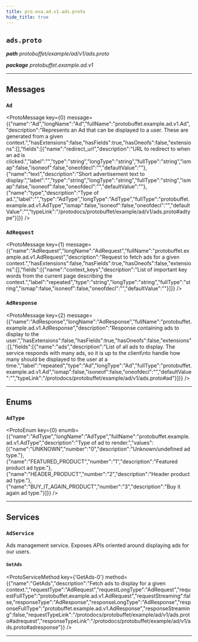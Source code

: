 ```yaml
---
title: pro.exa.ad.v1.ads.proto
hide_title: true
---
```



## `ads.proto`
_**path** protobuffet/example/ad/v1/ads.proto_

_**package** protobuffet.example.ad.v1_



---

## Messages


### `Ad`
<ProtoMessage key={0} message={{"name":"Ad","longName":"Ad","fullName":"protobuffet.example.ad.v1.Ad","description":"Represents an Ad that can be displayed to a user. These are generated from a given context.","hasExtensions":false,"hasFields":true,"hasOneofs":false,"extensions":[],"fields":[{"name":"redirect_url","description":"URL to redirect to when an ad is clicked.","label":"","type":"string","longType":"string","fullType":"string","ismap":false,"isoneof":false,"oneofdecl":"","defaultValue":""},{"name":"text","description":"Short advertisement text to display.","label":"","type":"string","longType":"string","fullType":"string","ismap":false,"isoneof":false,"oneofdecl":"","defaultValue":""},{"name":"type","description":"Type of ad.","label":"","type":"AdType","longType":"AdType","fullType":"protobuffet.example.ad.v1.AdType","ismap":false,"isoneof":false,"oneofdecl":"","defaultValue":"","typeLink":"/protodocs/protobuffet/example/ad/v1/ads.proto#adtype"}]}} />


### `AdRequest`
<ProtoMessage key={1} message={{"name":"AdRequest","longName":"AdRequest","fullName":"protobuffet.example.ad.v1.AdRequest","description":"Request to fetch ads for a given context.","hasExtensions":false,"hasFields":true,"hasOneofs":false,"extensions":[],"fields":[{"name":"context_keys","description":"List of important key words from the current page describing the context.","label":"repeated","type":"string","longType":"string","fullType":"string","ismap":false,"isoneof":false,"oneofdecl":"","defaultValue":""}]}} />


### `AdResponse`
<ProtoMessage key={2} message={{"name":"AdResponse","longName":"AdResponse","fullName":"protobuffet.example.ad.v1.AdResponse","description":"Response containing ads to display to the user.","hasExtensions":false,"hasFields":true,"hasOneofs":false,"extensions":[],"fields":[{"name":"ads","description":"List of all ads to display. The service responds with many ads, so it is up to the client\nto handle how many should be displayed to the user at a time.","label":"repeated","type":"Ad","longType":"Ad","fullType":"protobuffet.example.ad.v1.Ad","ismap":false,"isoneof":false,"oneofdecl":"","defaultValue":"","typeLink":"/protodocs/protobuffet/example/ad/v1/ads.proto#ad"}]}} />

---
## Enums


### `AdType`
<ProtoEnum key={0} enumb={{"name":"AdType","longName":"AdType","fullName":"protobuffet.example.ad.v1.AdType","description":"Type of ad to render.","values":[{"name":"UNKNOWN","number":"0","description":"Unknown/undefined ad type."},{"name":"FEATURED_PRODUCT","number":"1","description":"Featured product ad type."},{"name":"HEADER_PRODUCT","number":"2","description":"Header product ad type."},{"name":"BUY_IT_AGAIN_PRODUCT","number":"3","description":"Buy it again ad type."}]}} />

---
## Services


### `AdService`

Ads management service. Exposes APIs oriented around displaying ads for 
our users.


#### `GetAds`
<ProtoServiceMethod key={'GetAds-0'} method={{"name":"GetAds","description":"Fetch ads to display for a given context.","requestType":"AdRequest","requestLongType":"AdRequest","requestFullType":"protobuffet.example.ad.v1.AdRequest","requestStreaming":false,"responseType":"AdResponse","responseLongType":"AdResponse","responseFullType":"protobuffet.example.ad.v1.AdResponse","responseStreaming":false,"requestTypeLink":"/protodocs/protobuffet/example/ad/v1/ads.proto#adrequest","responseTypeLink":"/protodocs/protobuffet/example/ad/v1/ads.proto#adresponse"}} />


---


  
